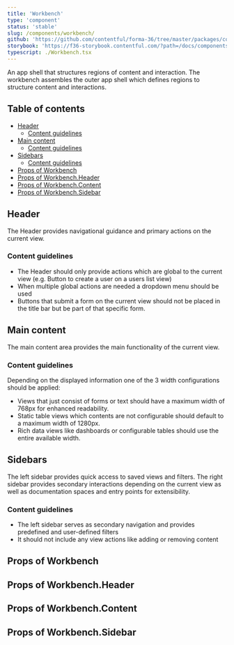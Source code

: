 ```yaml
---
title: 'Workbench'
type: 'component'
status: 'stable'
slug: /components/workbench/
github: 'https://github.com/contentful/forma-36/tree/master/packages/components/workbench'
storybook: 'https://f36-storybook.contentful.com/?path=/docs/components-workbench--basic'
typescript: ./Workbench.tsx
---
```



An app shell that structures regions of content and interaction.
The workbench assembles the outer app shell which defines regions to structure content and interactions.

## Table of contents

- [Header](#header)
  - [Content guidelines](#content-guidelines)
- [Main content](#main-content)
  - [Content guidelines](#content-guidelines)
- [Sidebars](#sidebars)
  - [Content guidelines](#content-guidelines)
- [Props of Workbench](#props-of-workbench)
- [Props of Workbench.Header](#props-of-workbench)
- [Props of Workbench.Content](#props-of-workbench)
- [Props of Workbench.Sidebar](#props-of-workbench)

## Header

The Header provides navigational guidance and primary actions on the current view.

### Content guidelines

- The Header should only provide actions which are global to the current view (e.g. Button to create a user on a users list view)
- When multiple global actions are needed a dropdown menu should be used
- Buttons that submit a form on the current view should not be placed in the title bar but be part of that specific form.

## Main content

The main content area provides the main functionality of the current view.

### Content guidelines

Depending on the displayed information one of the 3 width configurations should be applied:

- Views that just consist of forms or text should have a maximum width of 768px for enhanced readability.
- Static table views which contents are not configurable should default to a maximum width of 1280px.
- Rich data views like dashboards or configurable tables should use the entire available width.

## Sidebars

The left sidebar provides quick access to saved views and filters.
The right sidebar provides secondary interactions depending on the current view as well as documentation spaces and entry points for extensibility.

### Content guidelines

- The left sidebar serves as secondary navigation and provides predefined and user-defined filters
- It should not include any view actions like adding or removing content

## Props of Workbench

<Props of="Workbench" />

## Props of Workbench.Header

<Props of="Workbench.Header" />

## Props of Workbench.Content

<Props of="Workbench.Content" />

## Props of Workbench.Sidebar

<Props of="Workbench.Sidebar" />

